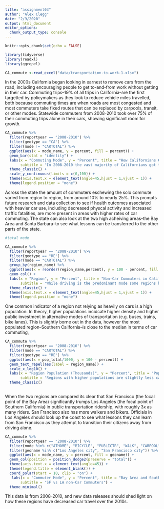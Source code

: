 ```yaml
---
title: "assignment03"
author: "Alex Clegg"
date: "2/9/2020"
output: html_document
editor_options: 
  chunk_output_type: console
---
```


```r
knitr::opts_chunk$set(echo = FALSE)
```


```r
library(tidyverse)
library(readxl)
library(ggrepel)
```


```r
CA_commute <-read_excel("data/transportation-to-work-1.xlsx")

```

In the 2000s California began looking in earnest to remove cars from the road, including encouraging people to get to-and-from work without getting in their car. Commuting trips--19% of all trips in California--are the first targetted by policymakers as they look to reduce vehicle miles travelled, both because commuting times are when roads are most congested and most commuters take fixed routes that can be replaced by carpools, transit, or other modes. Statewide commuters from 2008-2010 took over 75% of their commuting trips alone in their cars, showing significant room for growth.

```r

CA_commute %>%
  filter(reportyear == "2008-2010") %>%
  filter(geotype == "CA") %>%
  filter(mode != "CARTOTAL") %>%
  ggplot(aes(x = mode_name, y = percent, fill = percent)) +
  geom_bar(stat = "identity") +
  labs(x = "Commuting Mode", y = "Percent", title = "How Californians Get to Work", 
       subtitle = "In 2008-2010 the vast majority of Californians got to work by driving alone") +
  theme_classic() +
  scale_y_continuous(limits = c(0,100)) +
  theme(axis.text.x = element_text(angle=45,hjust = 1,vjust = 1)) +
  theme(legend.position = "none")

```

Across the state the amount of commuters eschewing the solo commute varied from region to region, from around 10% to nearly 25%. This prompts future research and data collection to see if health outcomes associated with heavier car use, including decreased physcal activity and increased traffic fatalities, are more present in areas with higher rates of car commuting. The state can also look at the two high acheiving areas--the Bay Area and Santa Barbara--to see what lessons can be transferred to the other parts of the state.

```r
#total mode

CA_commute %>%
  filter(reportyear == "2008-2010") %>%
  filter(geotype == "RE") %>%
  filter(mode == "CARTOTAL") %>%
  group_by(region_name) %>%
  ggplot(aes(x = reorder(region_name,percent), y = 100 - percent, fill = "#FF6666")) +
  geom_col() +
  labs(x = "Region", y = "Percent", title = "Non-Car Commuters in California", 
       subtitle = "While driving is the predominant mode some regions have a significant number of commuters not using cars") +
  theme_classic() +
  theme(axis.text.x = element_text(angle=45,hjust = 1,vjust = 1)) +
  theme(legend.position = "none")

```

One common indicator of a region not relying as heavily on cars is a high population. In theory, higher populations incidcate higher density and higher public investment in alternative modes of transportation (e.g. buses, trains, bike lanes). This is slightly borne out in the data, however the most populated region--Southern California--is close to the median in terms of car commuting,

```r

CA_commute %>%
  filter(reportyear == "2008-2010") %>%
  filter(mode == "CARTOTAL") %>%
  filter(geotype == "RE") %>%
  ggplot(aes(x = pop_total/1000, y = 100 - percent)) +
  geom_text_repel(aes(label = region_name)) +
  scale_x_log10() +
  labs(x = "Region Population (Thousands)", y = "Percent", title = "Population and non-Car Commuting in California", 
       subtitle = "Regions with higher populations are slightly less car-reliant") +
  theme_classic() 
  
```

When the two regions are compared its clear that San Francisco (the focal point of the Bay Area) significantly trumps Los Angeles (the focal point of Southern California) in public transportation ridership, with roughly 3x as many riders. San Francisco also has more walkers and bikers. Officials in Los Angeles should look up the coast to see what lessons they can learn from San Francisco as they attempt to transition their citizens away from driving alone.

```r

CA_commute %>%
  filter(reportyear == "2008-2010") %>%
  filter(mode %in% c("ATHOME", "BICYCLE", "PUBLICTR", "WALK", "CARPOOL") ) %>%
  filter(geoname %in% c("Los Angeles city", "San Francisco city")) %>%
  ggplot(aes(x = mode_name, y = percent, fill = geoname)) +
  geom_col(position = position_dodge2(preserve = "total")) +
  theme(axis.text.x = element_text(angle=45)) +
  theme(legend.title = element_blank()) +
  coord_polar(start = 10, clip = "on") +
   labs(x = "Commuter Mode", y = "Percent", title = "Bay Area and Southern California Head-to-Head", 
       subtitle = "SF vs LA non-Car Commuters") +
  theme_minimal()

```

This data is from 2008-2010, and new data releases should shed light on how these regions have decreased car travel over the 2010s.